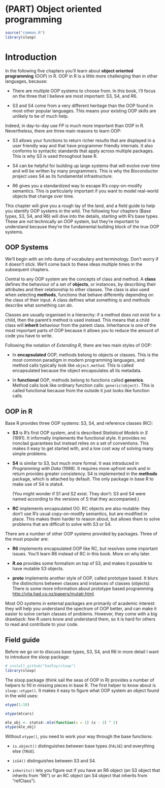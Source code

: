 # (PART) Object oriented programming {-}

```r
source("common.R")
library(sloop)
```

# Introduction {#oo .unnumbered}

In the following five chapters you'll learn about __object oriented programming__ (OOP) in R. \index{object-oriented programming} OOP in R is a little more challenging than in other languages, because:

* There are multiple OOP systems to choose from. In this book, I'll focus 
  on the three that I believe are most important: S3, S4, and R6.

* S3 and S4 come from a very different heritage than the OOP found in most
  other popular languages. This means your existing OOP skills are unlikely
  to be of much help.

Indeed, in day-to-day use FP is much more important than OOP in R.
Nevertheless, there are three main reasons to learn OOP:

* S3 allows your functions to return richer results that are displayed 
  in a user friendly way and that have programmer friendly internals. 
  It also conforms to syntactic standards that apply across multiple 
  packages. This is why S3 is used throughout base R.

* S4 can be helpful for building up large systems that will evolve
  over time and will be written by many programmers. This is why the
  Bioconductor project uses S4 as its fundamental infrastructure.
  
* R6 gives you a standardized way to escape R's copy-on-modify semantics. 
  This is particularly important if you want to model real-world objects 
  that change over time.
  
This chapter will give you a rough lay of the land, and a field guide to help you identify OOP systems in the wild. The following four chapters (Base types, S3, S4, and R6) will dive into the details, starting with R's base types. These are not technically an OOP system, but they're important to understand because they're the fundamental building block of the true OOP systems.

## OOP Systems

We'll begin with an info dump of vocabulary and terminology. Don't worry if it doesn't stick. We'll come back to these ideas multiple times in the subsequent chapters.

Central to any OOP system are the concepts of class and method. A __class__ defines the behaviour of a set of __objects__, or instances, by describing their attributes and their relationship to other classes. The class is also used when selecting __methods__, functions that behave differently depending on the class of their input. A class defines what something _is_ and methods describe what something can _do_.

Classes are usually organised in a hierarchy: if a method does not exist for a child, then the parent's method is used instead. This means that a child class will __inherit__ behaviour from the parent class. Inheritance is one of the most important parts of OOP because it allows you to reduce the amount of code you have to write.

Following the notation of _Extending R_, there are two main styles of OOP:

*   In __encapsulated__ OOP, methods belong to objects or classes. This is 
    the most common paradigm in modern programming languages, and method calls
    typically look like `object.method`. This is called encapsulated because
    the object encapsulates all its metadata.
    
*   In __functional__ OOP, methods belong to functions called __generics__.
    Method calls look like ordinary function calls: `generic(object)`. This
    is called functional because from the outside it just looks like function 
    calls.
    
## OOP in R

Base R provides three OOP systems: S3, S4, and reference classes (RC):

*   __S3__ is R's first OOP system, and is described _Statistical Models 
    in S_ (1991). It informally implements the functional style.
    It provides no ironclad guarantees but instead relies on a set of 
    conventions. This makes it easy to get started with, and a low cost way 
    of solving many simple problems.

*   __S4__ is similar to S3, but much more formal. It was introduced in 
    _Programming with Data_ (1998). It requires more upfront work and in 
    return provides greater consistency. S4 is implemented
    in the __methods__ package, which is attached by default. The only
    package in base R to make use of S4 is stats4.
    
    (You might wonder if S1 and S2 exist. They don't: S3 and S4 were named 
    according to the versions of S that they accompanied.)

*   __RC__ implements encapsulated OO. RC objects are also mutable: they don't
    use R's usual copy-on-modify semantics, but are modified in place. This 
    makes them harder to reason about, but allows them to solve problems that 
    are difficult to solve with S3 or S4.

There are a number of other OOP systems provided by packages. Three of the most popular are:

*   __R6__ implements encapsulated OOP like RC, but resolves some important 
    issues. You'll learn R6 instead of RC in this book. More on why later.
    
*   __R.oo__ provides some formalism on top of S3, and makes it possible to
    have mutable S3 objects.

*   __proto__ implements another style of OOP, called prototype based. It
    blurs the distinctions between classes and instances of classes (objects).
    There is some more information about prototype based programming 
    <http://vita.had.co.nz/papers/mutatr.html>.

Most OO systems in external packages are primarily of academic interest: they will help you understand the spectrum of OOP better, and can make it easier to solve certain classes of problems. However, they come with a big drawback: few R users know and understand them, so it is hard for others to read and contribute to your code.

## Field guide 

Before we go on to discuss base types, S3, S4, and R6 in more detail I want to introduce the sloop package:

```r
# install_github("hadley/sloop")
library(sloop)
```

The sloop package (think sail the seas of OOP in R) provides a number of helpers to fill in missing pieces in base R. The first helper to know about is `sloop::otype()`. It makes it easy to figure what OOP system an object found in the wild uses: 

```r
otype(1:10)

otype(mtcars)

mle_obj <- stats4::mle(function(x = 1) (x - 2) ^ 2)
otype(mle_obj)
```

Without `otype()`, you need to work your way through the base functions:

* `is.object()` distinguishes between base types (`FALSE`) and 
  everything else (`TRUE`).
  
* `isS4()` distinguishes between S3 and S4.

* `inherits()` lets you figure out if you have an R6 object (an S3 object
   that inherits from "R6") or an RC object (an S4 object that inherits from
   "refClass").
